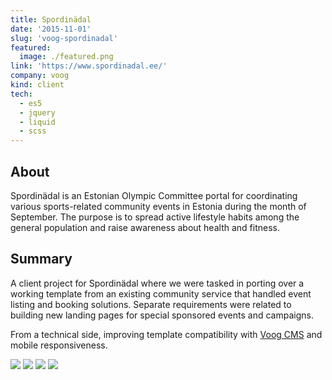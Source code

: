```yaml
---
title: Spordinädal
date: '2015-11-01'
slug: 'voog-spordinadal'
featured:
  image: ./featured.png
link: 'https://www.spordinadal.ee/'
company: voog
kind: client
tech:
  - es5
  - jquery
  - liquid
  - scss
---
```


## About

Spordinädal is an Estonian Olympic Committee portal for coordinating various sports-related community events in Estonia during the month of September.
The purpose is to spread active lifestyle habits among the general population and raise awareness about health and fitness.

## Summary

A client project for Spordinädal where we were tasked in porting over a working template from an existing community service that handled event listing and booking solutions.
Separate requirements were related to building new landing pages for special sponsored events and campaigns.

From a technical side, improving template compatibility with [Voog CMS](/projects/voog-cms) and mobile responsiveness.

<MasonryGallery>

<img src="./screencap-landing-page.jpeg" />

<img src="./screencap-liikumine-teeb-erksaks.jpeg" />

<img src="./screencap-events.jpeg" />

<img src="./screencap-map.jpeg" />

</MasonryGallery>
